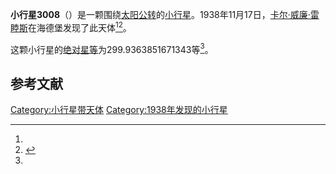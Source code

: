 {{Infobox planet
| bgcolour = #FFFFC0
| name = 3008 Nojiri
| symbol = 
| image = 
| caption = 
| discovery = yes
| discovery_ref = 
| discoverer = [[卡尔·威廉·雷睦斯|卡尔·威廉·雷睦斯]]
| discovery_site = [[海德堡|海德堡]] 
| discovered = 1938年11月17日
| designations = yes
| mp_name = 
| named_after = 
| alt_names = 1938 WA/ 1951 DC / 1972 YG1 / 1973 AR2 / 1977 TW4
| mp_category = [[主带小行星|主带小行星]]
| orbit_ref = <ref name="a">[http://ssd.jpl.nasa.gov/sbdb.cgi?sstr=3008 3008 Nojiri] {{Wayback|url=http://ssd.jpl.nasa.gov/sbdb.cgi?sstr=3008 |date=20200917221406 }}，小行星數據庫瀏覽器（JPL Small-Body Database Browser）－[[美国国家航空航天局|美国国家航空航天局]]喷气推进实验室</ref>
| epoch = 2456400.5 (2013年4月18日更新)
| aphelion = {{convert|3.586743839924869|AU|km|3|abbr=on|lk=out}}
| perihelion = {{convert|2.764216975668619|AU|km|3|abbr=on}}
| semimajor = {{convert|3.175480407796744|AU|km|3|abbr=on}}
| eccentricity = 0.129512193
| period = 2066.867247 [[日|日]]<br />5.66[[儒略年|儒略年]]
| avg_speed = 
| inclination = .8088316337479914
| asc_node = 168.8403752324335
| mean_anomaly = 
| arg_peri = 299.9363851671343
| satellites = 
| physical_characteristics = yes
| dimensions = 
| mass = 
| density = 
| surface_grav = 
| escape_velocity = 
| sidereal_day = 
| axial_tilt = 
| pole_ecliptic_lat = 
| pole_ecliptic_lon = 
| albedo = 
| temperatures= 
| temp_name1 = 
| mean_temp_1 = 
| max_temp_1 = 
| temp_name2 = 
| max_temp_2 = 
| spectral_type = 
| abs_magnitude = 299.9363851671343
}}

'''小行星3008'''（{{lang-en|3008 Nojiri}}）是一颗围绕[[太阳|太阳]][[公转|公转]]的[[小行星|小行星]]。1938年11月17日，[[卡尔·威廉·雷睦斯|卡尔·威廉·雷睦斯]]在海德堡发现了此天体<ref name="a" /><ref>{{cite news|title=小行星列表|url=http://cfa-www.harvard.edu/iau/lists/NumberedMPs.txt|accessdate=2013-07-08|newspaper=哈佛大学|archive-date=2008-05-17|archive-url=https://web.archive.org/web/20080517010638/http://cfa-www.harvard.edu/iau/lists/NumberedMPs.txt|dead-url=no}}</ref>。

这颗小行星的[[绝对星等|绝对星等]]为299.9363851671343等<ref name="a" />。

==参考文献==
{{reflist}}
{{Minor Planet Number|[[小行星3007|小行星3007]]|[[小行星3009|小行星3009]]}}

{{小天体}}

[[Category:小行星带天体|Category:小行星带天体]]
[[Category:1938年发现的小行星|Category:1938年发现的小行星]]

{{asteroid-stub}}